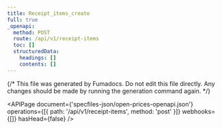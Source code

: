 ```yaml
---
title: Receipt_items_create
full: true
_openapi:
  method: POST
  route: /api/v1/receipt-items
  toc: []
  structuredData:
    headings: []
    contents: []
---
```


{/* This file was generated by Fumadocs. Do not edit this file directly. Any changes should be made by running the generation command again. */}

<APIPage
  document={'specfiles-json/open-prices-openapi.json'}
  operations={[{ path: '/api/v1/receipt-items', method: 'post' }]}
  webhooks={[]}
  hasHead={false}
/>
